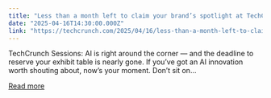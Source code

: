 ```yaml
---
title: "Less than a month left to claim your brand’s spotlight at TechCrunch Sessions: AI with an exhibit table"
date: "2025-04-16T14:30:00.000Z"
link: "https://techcrunch.com/2025/04/16/less-than-a-month-left-to-claim-your-brands-spotlight-at-techcrunch-sessions-ai-with-an-exhibit-table/"
---
```


TechCrunch Sessions: AI is right around the corner — and the deadline to reserve your exhibit table is nearly gone. If you’ve got an AI innovation worth shouting about, now’s your moment. Don’t sit on...

[Read more](https://techcrunch.com/2025/04/16/less-than-a-month-left-to-claim-your-brands-spotlight-at-techcrunch-sessions-ai-with-an-exhibit-table/)
